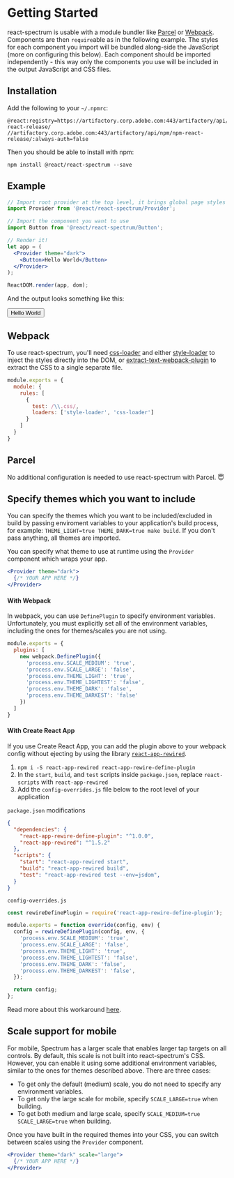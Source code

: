 
# Getting Started

react-spectrum is usable with a module bundler like [Parcel](https://parceljs.org) or [Webpack](https://webpack.js.org).
Components are then `require`able as in the following example. The styles for each component you import will be bundled
along-side the JavaScript (more on configuring this below). Each component should be imported independently -
this way only the components you use will be included in the output JavaScript and CSS files.

## Installation

Add the following to your `~/.npmrc`:

```
@react:registry=https://artifactory.corp.adobe.com:443/artifactory/api/npm/npm-react-release/
//artifactory.corp.adobe.com:443/artifactory/api/npm/npm-react-release/:always-auth=false
```

Then you should be able to install with npm:

```
npm install @react/react-spectrum --save
```

## Example

```jsx
// Import root provider at the top level, it brings global page styles (CSS reset, fonts, icons, etc.)
import Provider from '@react/react-spectrum/Provider';

// Import the component you want to use
import Button from '@react/react-spectrum/Button';

// Render it!
let app = (
  <Provider theme="dark">
    <Button>Hello World</Button>
  </Provider>
);

ReactDOM.render(app, dom);
```

And the output looks something like this:

<Button>Hello World</Button>

## Webpack

To use react-spectrum, you'll need [css-loader](https://github.com/webpack-contrib/css-loader) and either
[style-loader](https://github.com/webpack-contrib/style-loader) to inject the styles
directly into the DOM, or [extract-text-webpack-plugin](https://github.com/webpack-contrib/extract-text-webpack-plugin)
to extract the CSS to a single separate file.

```javascript
module.exports = {
  module: {
    rules: [
      {
        test: /\\.css/,
        loaders: ['style-loader', 'css-loader']
      }
    ]
  }
}
```

## Parcel

No additional configuration is needed to use react-spectrum with Parcel. 😇

## Specify themes which you want to include

You can specify the themes which you want to be included/excluded in build by passing enviroment variables to your application's build process, for example: `THEME_LIGHT=true THEME_DARK=true make build`. If you don't pass anything, all themes are imported.

You can specify what theme to use at runtime using the `Provider` component which wraps your app.

```jsx
<Provider theme="dark">
  {/* YOUR APP HERE */}
</Provider>
```

#### With Webpack
In webpack, you can use `DefinePlugin` to specify environment variables. Unfortunately, you must explicitly set all of the environment variables, including the ones for themes/scales you are not using.

```javascript
module.exports = {
  plugins: [
    new webpack.DefinePlugin({
      'process.env.SCALE_MEDIUM': 'true',
      'process.env.SCALE_LARGE': 'false',
      'process.env.THEME_LIGHT': 'true',
      'process.env.THEME_LIGHTEST': 'false',
      'process.env.THEME_DARK': 'false',
      'process.env.THEME_DARKEST': 'false'
    })
  ]
}
```

#### With Create React App
If you use Create React App, you can add the plugin above to your webpack config without ejecting
by using the library [`react-app-rewired`](https://github.com/timarney/react-app-rewired).

1. `npm i -S react-app-rewired react-app-rewire-define-plugin`
2. In the `start`, `build`, and `test` scripts inside `package.json`, replace `react-scripts` with `react-app-rewired`
3. Add the `config-overrides.js` file below to the root level of your application

`package.json` modifications
```json
{
  "dependencies": {
    "react-app-rewire-define-plugin": "^1.0.0",
    "react-app-rewired": "^1.5.2"
  },
  "scripts": {
    "start": "react-app-rewired start",
    "build": "react-app-rewired build",
    "test": "react-app-rewired test --env=jsdom",
  }
}
```

`config-overrides.js`
```javascript
const rewireDefinePlugin = require('react-app-rewire-define-plugin');

module.exports = function override(config, env) {
  config = rewireDefinePlugin(config, env, {
    'process.env.SCALE_MEDIUM': 'true',
    'process.env.SCALE_LARGE': 'false',
    'process.env.THEME_LIGHT': 'true',
    'process.env.THEME_LIGHTEST': 'false',
    'process.env.THEME_DARK': 'false',
    'process.env.THEME_DARKEST': 'false',
  });

  return config;
};
```

Read more about this workaround [here](https://git.corp.adobe.com/gist/kario/01883cfa1860f4ec7898c6ee8cd20d49).

## Scale support for mobile

For mobile, Spectrum has a larger scale that enables larger tap targets on all controls. By default, this scale is not built into react-spectrum's CSS. However, you can enable it using some additional environment variables, similar to the ones for themes described above. There are three cases:

* To get only the default (medium) scale, you do not need to specify any environment variables.
* To get only the large scale for mobile, specify `SCALE_LARGE=true` when building.
* To get both medium and large scale, specify `SCALE_MEDIUM=true SCALE_LARGE=true` when building.

Once you have built in the required themes into your CSS, you can switch between scales using the `Provider` component.

```jsx
<Provider theme="dark" scale="large">
  {/* YOUR APP HERE */}
</Provider>
```

